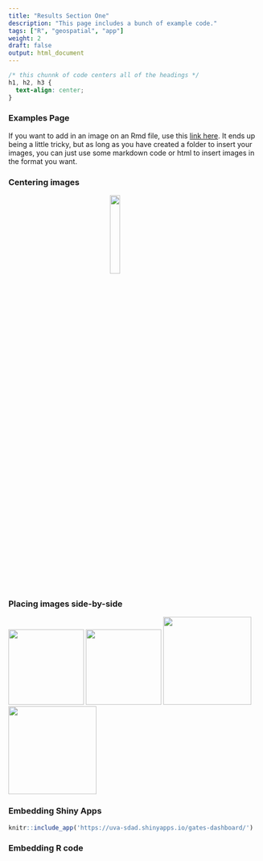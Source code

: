 ```yaml
---
title: "Results Section One"
description: "This page includes a bunch of example code."
tags: ["R", "geospatial", "app"]
weight: 2
draft: false
output: html_document
---
```


```css
/* this chunnk of code centers all of the headings */
h1, h2, h3 {
  text-align: center;
}
```

### Examples Page

If you want to add in an image on an Rmd file, use this [link here](https://lcolladotor.github.io/2018/03/07/blogdown-insert-image-addin/). It ends up being a little tricky, but as long as you have created a folder to insert your images, you can just use some markdown code or html to insert images in the format you want. 

### Centering images  

![](/findings/results-section-one_files/hugo.png){style="width:20%; display: block; margin-left: auto; margin-right: auto;"}

### Placing images side-by-side

<img src="/findings/results-section-one_files/hugo.png" width="150"/> <img src="/findings/results-section-one_files/rmarkdown.png" width="150"/> <img src="/findings/results-section-one_files/min_night.png" width="175"/> <img src="/findings/results-section-one_files/netlify.png" width="175"/>

### Embedding Shiny Apps

```r
knitr::include_app('https://uva-sdad.shinyapps.io/gates-dashboard/')
```

### Embedding R code

<!-- ```{r, warning=FALSE, message=FALSE, echo=FALSE} -->
<!-- library(collapsibleTree) -->
<!-- library(tidyverse) -->
<!-- OSS <- data.frame( -->
<!--     Sector = c( -->
<!--         "Academic", "Academic","Academic", "Academic", "Academic", "Academic","Academic","Academic","Academic","Academic","Academic","Academic", -->
<!--         "Academic","Academic","Academic","Academic","Academic","Academic","Academic", -->

<!--         "Business","Business","Business","Business","Business", "Business", "Business",  -->
<!--         "Business", "Business", "Business","Business","Business", "Business", -->

<!--         "Government", "Government","Government", "Government","Government","Government", -->
<!--         "Government", "Government", "Government","Government", "Government", "Government", -->

<!--         "International","International","International" -->
<!--     ), -->
<!--     DataSource = c( -->
<!--       #academic -->
<!--         "github","github", "github","github","github", -->
<!--         "orcid",  -->
<!--         "hipolabs", "hipolabs","hipolabs", -->
<!--         "NCSES","NCSES", "NCSES", "NCSES","NCSES", "NCSES", "NCSES","NCSES", "NCSES","NCSES", -->

<!--       #business -->
<!--       "github","github",  -->
<!--       "Enterprise-Driven OSS", "Enterprise-Driven OSS",   -->
<!--       "forbes",  "forbes", "forbes",  -->
<!--       "Global Legal Entity Identifier Foundation (GLEIF)",  -->
<!--       "Data Hub", "Data Hub", "Data Hub",  -->
<!--       "2020 US Business Database", -->

<!--     #gov   -->
<!--         "github","github", "System for Award Management (SAM)", "System for Award Management (SAM)", -->
<!--     "System for Award Management (SAM)","us gov","us gov","us gov","us gov","us gov","us gov", "code gov", "crowdsourced", -->

<!--      #international -->
<!--        "github","github", "mindmap" -->
<!--     ), -->
<!--     SubData = c( -->
<!--       #academic -->
<!--         "contributor","contributor","contributor","contributor","commits",  -->
<!--         "orcid",  -->
<!--         "hipolabs", "hipolabs","hipolabs", -->
<!--         "Survey of Federal Science and Engineering Support 2018",  -->
<!--         "Survey of Federal Science and Engineering Support 2018", "Survey of Federal Science and Engineering Support 2018",  -->
<!--         "Survey of Federal Science and Engineering Support 2018", "Higher Education Research and Development Survey 2018",  -->
<!--         "Higher Education Research and Development Survey 2018", "Higher Education Research and Development Survey 2018",  -->
<!--         "Higher Education Research and Development Survey 2018", "Higher Education Research and Development Survey 2018",  -->
<!--         "Higher Education Research and Development Survey 2018",  -->

<!--       #business -->
<!--         "contributor", "commits",  -->
<!--       "cohort project details", "enterprise project", -->
<!--       "Fortune's Annual Ranking of Companies 2018 (US 1000)",  -->
<!--       "Fortune's Annual Ranking of Companies 2019 (US 1000)",  -->
<!--       "Fortune's Annual Ranking of Companies 2020 (Global 2000)",  -->
<!--       "GLEIF",  -->
<!--       "email domains",  "email domains", "email domains",  -->
<!--       "2020 US Business Database", -->

<!--       #gov -->
<!--         "contributor", "commits",  -->
<!--         "System for Award Management (SAM)","System for Award Management (SAM)", -->
<!--       "System for Award Management (SAM)","Federally Funded R&D Centers", "Federally Funded R&D Centers",  -->
<!--         "A-Z Index","A-Z Index", "A-Z Index","A-Z Index", -->
<!--         "code gov", "crowdsourced",  -->

<!--       #international     -->
<!--         "contributor", "commits", "mindmap" -->
<!--     ), -->
<!--     Variables = c( -->
<!--         "login", "email","organization","company","commits", -->
<!--         "orcid",  -->
<!--         "institution", -->
<!--         "country", -->
<!--         "domains", -->
<!--         "institution", "rank","all federal obligations" , "R&D", "institution", "rank",  -->
<!--         "R&D expenditure", "federal gov fund", "state local gov fund", "institution funds", -->

<!--         "contributor", "commits",  -->
<!--         "cohort project details", "enterprise project",  -->
<!--         "Fortune's Annual Ranking of Companies 2018 (US 1000)", "Fortune's Annual Ranking of Companies 2019 (US 1000)", "Fortune's Annual Ranking of Companies 2020 (Global 2000)",  -->
<!--         "country",  -->
<!--         "domain", "type", "organization", "2020 US Business Database", -->

<!--         "contributor", "commits",  "parent","fhorgtype", "fhorgname", "ffrdc name", "agency", "agency", "gov branch", "parent agency", "parent agency parent", "code gov", "crowdsourced",  -->

<!--         "contributor", "commits", "mindmap" -->
<!--     ) -->
<!-- ) -->

<!-- # Collapsible Tree -->

<!-- collapsibleTree(OSS,  -->
<!--                 c("Sector", "DataSource", "SubData", "Variables"),  -->
<!--                 collapsed = T, -->
<!--                 fill ="#E57200" -->
<!-- ) -->

<!-- ``` -->


